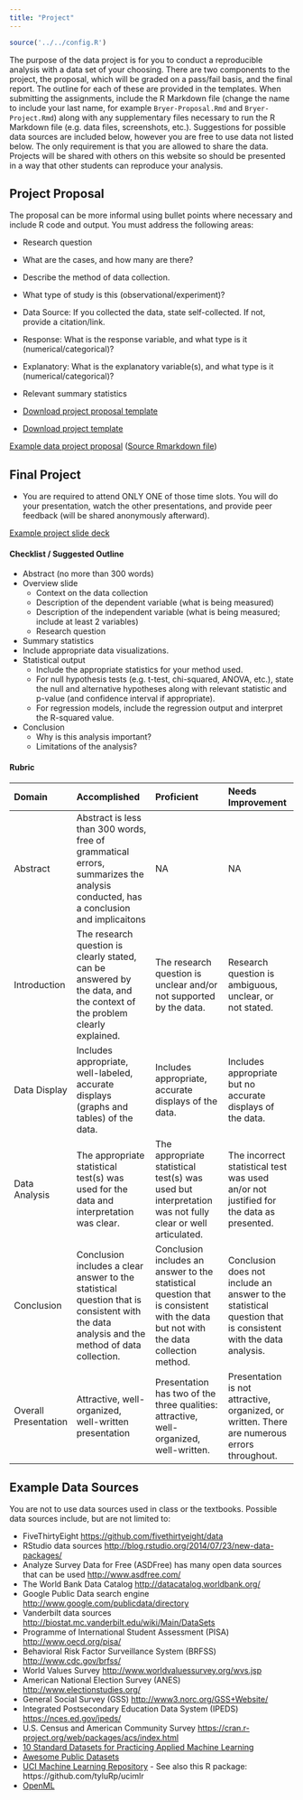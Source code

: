 ```yaml
---
title: "Project"
---
```


```r
source('../../config.R')
```

The purpose of the data project is for you to conduct a reproducible analysis with a data set of your choosing. There are two components to the project, the proposal, which will be graded on a pass/fail basis, and the final report. The outline for each of these are provided in the templates. When submitting the assignments, include the R Markdown file (change the name to include your last name, for example `Bryer-Proposal.Rmd` and `Bryer-Project.Rmd`) along with any supplementary files necessary to run the R Markdown file (e.g. data files, screenshots, etc.). Suggestions for possible data sources are included below, however you are free to use data not listed below. The only requirement is that you are allowed to share the data. Projects will be shared with others on this website so should be presented in a way that other students can reproduce your analysis.

## Project Proposal

The proposal can be more informal using bullet points where necessary and include R code and output. You must address the following areas:

* Research question 
* What are the cases, and how many are there?
* Describe the method of data collection.
* What type of study is this (observational/experiment)?
* Data Source: If you collected the data, state self-collected. If not, provide a citation/link.
* Response: What is the response variable, and what type is it (numerical/categorical)?
* Explanatory: What is the explanatory variable(s), and what type is it (numerical/categorical)?
* Relevant summary statistics 

* [Download project proposal template](https://raw.githubusercontent.com/jbryer/`r github_link`/master/Project/DATA606_proposal_template.Rmd)
* [Download project template](https://raw.githubusercontent.com/jbryer/`r github_link`/master/Project/DATA606_project_template.Rmd)

[Example data project proposal](http://htmlpreview.github.io/?https://github.com/jbryer/`r github_link`/blob/master/Project/Example_proposal.html) ([Source Rmarkdown file](https://raw.githubusercontent.com/jbryer/`r github_link`/master/Project/Example_proposal.Rmd))


## Final Project

* You are required to attend ONLY ONE of those time slots. You will do your presentation, watch the other presentations, and provide peer feedback (will be shared anonymously afterward).

[Example project slide deck](/slides/Example_Project_Slides.html#1)

#### Checklist / Suggested Outline

* Abstract (no more than 300 words)
* Overview slide
	* Context on the data collection
	* Description of the dependent variable (what is being measured)
	* Description of the independent variable (what is being measured; include at least 2 variables)
	* Research question
* Summary statistics
* Include appropriate data visualizations.
* Statistical output
	* Include the appropriate statistics for your method used.
	* For null hypothesis tests (e.g. t-test, chi-squared, ANOVA, etc.), state the null and alternative hypotheses along with relevant statistic and p-value (and confidence interval if appropriate).
	* For regression models, include the regression output and interpret the R-squared value.
* Conclusion
	* Why is this analysis important?
	* Limitations of the analysis?

#### Rubric


|Domain               |Accomplished                                                                                                                                |Proficient                                                                                                                          |Needs Improvement                                                                                            |
|:--------------------|:-------------------------------------------------------------------------------------------------------------------------------------------|:-----------------------------------------------------------------------------------------------------------------------------------|:------------------------------------------------------------------------------------------------------------|
|Abstract             |Abstract is less than 300 words, free of grammatical errors, summarizes the analysis conducted, has a conclusion and implicaitons           |NA                                                                                                                                  |NA                                                                                                           |
|Introduction         |The research question is clearly stated, can be answered by the data, and the context of the problem clearly explained.                     |The research question is unclear and/or not supported by the data.                                                                  |Research question is ambiguous, unclear, or not stated.                                                      |
|Data Display         |Includes appropriate, well-labeled, accurate displays (graphs and tables) of the data.                                                      |Includes appropriate, accurate displays of the data.                                                                                |Includes appropriate but no accurate displays of the data.                                                   |
|Data Analysis        |The appropriate statistical test(s) was used for the data and interpretation was clear.                                                     |The appropriate statistical test(s) was used but interpretation was not fully clear or well articulated.                            |The incorrect statistical test was used an/or not justified for the data as presented.                       |
|Conclusion           |Conclusion includes a clear answer to the statistical question that is consistent with the data analysis and the method of data collection. |Conclusion includes an answer to the statistical question that is consistent with the data but not with the data collection method. |Conclusion does not include an answer to the statistical question that is consistent with the data analysis. |
|Overall Presentation |Attractive, well-organized, well-written presentation                                                                                       |Presentation has two of the three qualities: attractive, well-organized, well-written.                                              |Presentation is not attractive, organized, or written. There are numerous errors throughout.                 |

## Example Data Sources

You are not to use data sources used in class or the textbooks. Possible data sources include, but are not limited to:

* FiveThirtyEight [https://github.com/fivethirtyeight/data](https://github.com/fivethirtyeight/data)
* RStudio data sources [http://blog.rstudio.org/2014/07/23/new-data-packages/](http://blog.rstudio.org/2014/07/23/new-data-packages/)
* Analyze Survey Data for Free (ASDFree) has many open data sources that can be used [http://www.asdfree.com/](http://www.asdfree.com/)
* The World Bank Data Catalog [http://datacatalog.worldbank.org/](http://datacatalog.worldbank.org/)
* Google Public Data search engine [http://www.google.com/publicdata/directory](http://www.google.com/publicdata/directory)
* Vanderbilt data sources [http://biostat.mc.vanderbilt.edu/wiki/Main/DataSets](http://biostat.mc.vanderbilt.edu/wiki/Main/DataSets)
* Programme of International Student Assessment (PISA) [http://www.oecd.org/pisa/](http://www.oecd.org/pisa/)
* Behavioral Risk Factor Surveillance System (BRFSS) [http://www.cdc.gov/brfss/](http://www.cdc.gov/brfss/)
* World Values Survey [http://www.worldvaluessurvey.org/wvs.jsp](http://www.worldvaluessurvey.org/wvs.jsp)
* American National Election Survey (ANES) [http://www.electionstudies.org/](http://www.electionstudies.org/)
* General Social Survey (GSS) [http://www3.norc.org/GSS+Website/](http://www3.norc.org/GSS+Website/)
* Integrated Postsecondary Education Data System (IPEDS) [https://nces.ed.gov/ipeds/](https://nces.ed.gov/ipeds/)
* U.S. Census and American Community Survey [https://cran.r-project.org/web/packages/acs/index.html](https://cran.r-project.org/web/packages/acs/index.html)
* [10 Standard Datasets for Practicing Applied Machine Learning](https://machinelearningmastery.com/standard-machine-learning-datasets/)
* [Awesome Public Datasets](https://github.com/awesomedata/awesome-public-datasets)
* [UCI Machine Learning Repository](https://archive.ics.uci.edu/ml/index.php) - See also this R package: https://github.com/tyluRp/ucimlr
* [OpenML](https://www.openml.org/search?type=data&sort=runs&status=active)
